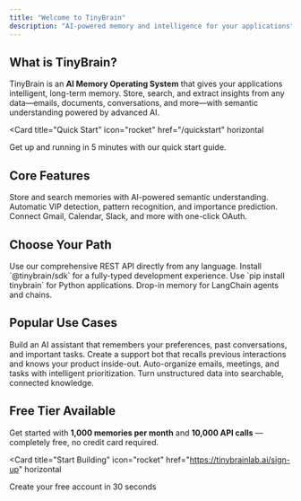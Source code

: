 ```yaml
---
title: "Welcome to TinyBrain"
description: "AI-powered memory and intelligence for your applications"
---
```


## What is TinyBrain?

TinyBrain is an **AI Memory Operating System** that gives your applications intelligent, long-term memory. Store, search, and extract insights from any data—emails, documents, conversations, and more—with semantic understanding powered by advanced AI.

<Card
  title="Quick Start"
  icon="rocket"
  href="/quickstart"
  horizontal
>
  Get up and running in 5 minutes with our quick start guide.
</Card>

## Core Features

<Columns cols={3}>
  <Card
    title="Semantic Memory"
    icon="brain"
    href="/concepts/memory-types"
  >
    Store and search memories with AI-powered semantic understanding.
  </Card>
  <Card
    title="Intelligent Insights"
    icon="sparkles"
    href="/concepts/intelligence"
  >
    Automatic VIP detection, pattern recognition, and importance prediction.
  </Card>
  <Card
    title="Easy Integration"
    icon="plug"
    href="/integrations/overview"
  >
    Connect Gmail, Calendar, Slack, and more with one-click OAuth.
  </Card>
</Columns>

## Choose Your Path

<Columns cols={2}>
  <Card
    title="REST API"
    icon="terminal"
    href="/api-reference/introduction"
  >
    Use our comprehensive REST API directly from any language.
  </Card>
  <Card
    title="TypeScript SDK"
    icon="js"
    href="/sdks/typescript"
  >
    Install `@tinybrain/sdk` for a fully-typed development experience.
  </Card>
  <Card
    title="Python SDK"
    icon="python"
    href="/sdks/python"
  >
    Use `pip install tinybrain` for Python applications.
  </Card>
  <Card
    title="LangChain Integration"
    icon="link"
    href="/integrations/langchain"
  >
    Drop-in memory for LangChain agents and chains.
  </Card>
</Columns>

## Popular Use Cases

<AccordionGroup>
  <Accordion title="Personal AI Assistant" icon="user">
    Build an AI assistant that remembers your preferences, past conversations, and important tasks.
  </Accordion>
  <Accordion title="Customer Support Bot" icon="headset">
    Create a support bot that recalls previous interactions and knows your product inside-out.
  </Accordion>
  <Accordion title="Executive Dashboard" icon="chart-line">
    Auto-organize emails, meetings, and tasks with intelligent prioritization.
  </Accordion>
  <Accordion title="Knowledge Management" icon="book-open">
    Turn unstructured data into searchable, connected knowledge.
  </Accordion>
</AccordionGroup>

## Free Tier Available

Get started with **1,000 memories per month** and **10,000 API calls** — completely free, no credit card required.

<Card
  title="Start Building"
  icon="rocket"
  href="https://tinybrainlab.ai/sign-up"
  horizontal
>
  Create your free account in 30 seconds
</Card>
